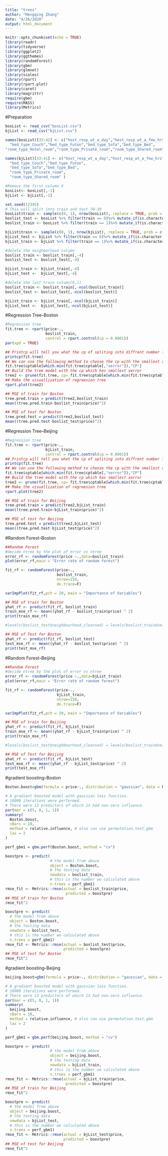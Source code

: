 ```yaml
---
title: "trees"
author: "Mengqing Zhang"
date: "4/26/2020"
output: html_document
---
```


```r
knitr::opts_chunk$set(echo = TRUE)
library(readr)
library(tidyverse)
library(ggplot2)
library(ggthemes)
library(randomForest)
library(gbm)
library(glmnet)
library(scales)
library(rpart)
library(rpart.plot)
library(caret)
library(magrittr)
require(gbm)
require(MASS)
library(Metrics)
```

#Preparation
```r
bosList <- read_csv("bosList.csv")
bjList <- read_csv("bjList.csv")

names(bosList)[33:42] <- c("host_resp_wt_a_day","host_resp_wt_a_few_hrs","host_resp_wt_an_hr",
  "bed_type_Couch","bed_type_Futon","bed_type_Sofa","bed_type_Bed",
"room_type_Hotel_room","room_type_Private_room","room_type_Shared_room" )

names(bjList)[33:41] <- c("host_resp_wt_a_day","host_resp_wt_a_few_hrs","host_resp_wt_an_hr",
  "bed_type_Couch","bed_type_Futon",
  "bed_type_Sofa","bed_type_Bed",
  "room_type_Private_room",
  "room_type_Shared_room" )

#Remove the first column X
bosList<- bosList[,-1]
bjList <- bjList[,-1]

set.seed(12345)
# This will split into train and test 70-30
bosList$train <- sample(c(0, 1), nrow(bosList), replace = TRUE, prob = c(.3, .7))
boslist_test <- bosList %>% filter(train == 0)%>% mutate_if(is.character, as.factor)
boslist_train <- bosList %>% filter(train == 1)%>% mutate_if(is.character, as.factor)

bjList$train <- sample(c(0, 1), nrow(bjList), replace = TRUE, prob = c(.3, .7))
bjList_test <- bjList %>% filter(train == 0)%>% mutate_if(is.character, as.factor)
bjList_train <- bjList %>% filter(train == 1)%>% mutate_if(is.character, as.factor)

#delete the neighborhood column
boslist_train <- boslist_train[,-4]
boslist_test <- boslist_test[,-4]

bjList_train <- bjList_train[,-4]
bjList_test <-  bjList_test[,-4]

#delete the last train column(0,1)
boslist_train <- boslist_train[,-ncol(boslist_train)]
boslist_test <- boslist_test[,-ncol(boslist_test)]

bjList_train <- bjList_train[,-ncol(bjList_train)]
bjList_test <-  bjList_test[,-ncol(bjList_test)]

```

#Regression Tree--Boston
```r
#Regression tree
fit.tree <- rpart(price~., 
                  boslist_train, 
                  control = rpart.control(cp = 0.0001)) 
par(xpd = TRUE) 

## Printcp will tell you what the cp of spliting into diffrent number layer and the xerror and xstd of each cp.
printcp(fit.tree)
## We can use the following method to choose the cp with the smallest xerror
fit.tree$cptable[which.min(fit.tree$cptable[,"xerror"]),"CP"]
## Build the tree model with the cp which has smallest xerror 
tree2 <- prune(fit.tree, cp= fit.tree$cptable[which.min(fit.tree$cptable[,"xerror"]),"CP"])
## Make the visuallization of regreesion tree
rpart.plot(tree2)

## MSE of train for Boston
tree.pred.train = predict(tree2,boslist_train)
mean((tree.pred.train-boslist_train$price)^2)

## MSE of test for Boston
tree.pred.test = predict(tree2,boslist_test)
mean((tree.pred.test-boslist_test$price)^2) 
```

#Regression Tree--Beijing
```r
#Regression tree
fit.tree <- rpart(price~., 
                  bjList_train, 
                  control = rpart.control(cp = 0.0001)) 
## Printcp will tell you what the cp of spliting into diffrent number layer and the xerror and xstd of each cp.
printcp(fit.tree)
## We can use the following method to choose the cp with the smallest xerror
fit.tree$cptable[which.min(fit.tree$cptable[,"xerror"]),"CP"]
## Build the tree model with the cp which has smallest xerror 
tree2 <- prune(fit.tree, cp= fit.tree$cptable[which.min(fit.tree$cptable[,"xerror"]),"CP"])
## Make the visuallization of regreesion tree
rpart.plot(tree2)

## MSE of train for Beijing
tree.pred.train = predict(tree2,bjList_train)
mean((tree.pred.train-bjList_train$price)^2)

## MSE of test for Beijing
tree.pred.test = predict(tree2,bjList_test)
mean((tree.pred.test-bjList_test$price)^2) 
```


#Random Forest--Boston
```r
##Random Forest
#decide ntree by the plot of error vs ntree
error_rf <- randomForest(price ~.,data=boslist_train)
plot(error_rf,main = "Error rate of random forest")

fit_rf <- randomForest(price~.,
                       boslist_train,
                       ntree=150,
                       do.trace=F)

varImpPlot(fit_rf,pch = 20, main = "Importance of Variables")

## MSE of train for Boston 
yhat_rf <- predict(fit_rf, boslist_train)
train_mse_rf <- mean((yhat_rf - boslist_train$price) ^ 2)
print(train_mse_rf)

#levels(boslist_test$neighbourhood_cleansed) = levels(boslist_train$neighbourhood_cleansed)

## MSE of Test for Boston 
yhat_rf <- predict(fit_rf, boslist_test)
test_mse_rf <- mean((yhat_rf - boslist_test$price) ^ 2)
print(test_mse_rf)
```

#Random Forest--Beijing
```r
##Random Forest
#decide ntree by the plot of error vs ntree
error_rf <- randomForest(price ~.,data=bjList_train)
plot(error_rf,main = "Error rate of random forest")

fit_rf <- randomForest(price~.,
                       bjList_train,
                       ntree=150,
                       do.trace=F)

varImpPlot(fit_rf,pch = 20, main = "Importance of Variables")

## MSE of train for Beijing
yhat_rf <- predict(fit_rf, bjList_train)
train_mse_rf <- mean((yhat_rf - bjList_train$price) ^ 2)
print(train_mse_rf)

#levels(boslist_test$neighbourhood_cleansed) = levels(boslist_train$neighbourhood_cleansed)

## MSE of Test for Beijing
yhat_rf <- predict(fit_rf, bjList_test)
test_mse_rf <- mean((yhat_rf - bjList_test$price) ^ 2)
print(test_mse_rf)
```




#gradient boosting--Boston
```r
Boston.boost=gbm(formula = price~., distribution = "gaussian", data = boslist_train, n.trees = 800,interaction.depth = 15, shrinkage = 0.005,cv.folds = 5)

# A gradient boosted model with gaussian loss function.
# 10000 iterations were performed.
# There were 13 predictors of which 13 had non-zero influence.
par(mar = c(5, 8, 1, 1))
summary(
  Boston.boost, 
  cBars = 10,
  method = relative.influence, # also can use permutation.test.gbm
  las = 2
)

perf_gbm1 = gbm.perf(Boston.boost, method = "cv")

boostpre <- predict(
                    # the model from above
                    object = Boston.boost, 
                    # the testing data
                    newdata = boslist_train,
                    # this is the number we calculated above
                    n.trees = perf_gbm1)
rmse_fit <- Metrics::rmse(actual = boslist_train$price, 
                           predicted = boostpre)
## MSE of train for Boston
rmse_fit^2

boostpre <- predict(
  # the model from above
  object = Boston.boost, 
  # the testing data
  newdata = boslist_test,
  # this is the number we calculated above
  n.trees = perf_gbm1)
rmse_fit <- Metrics::rmse(actual = boslist_test$price, 
                          predicted = boostpre)
## MSE of test for Boston
rmse_fit^2
```


#gradient boosting--Beijing
```r
beijing.boost=gbm(formula = price~., distribution = "gaussian", data = bjList_test, n.trees = 800,interaction.depth = 15, shrinkage = 0.005,cv.folds = 5)

# A gradient boosted model with gaussian loss function.
# 10000 iterations were performed.
# There were 13 predictors of which 13 had non-zero influence.
par(mar = c(5, 8, 1, 1))
summary(
  beijing.boost, 
  cBars = 10,
  method = relative.influence, # also can use permutation.test.gbm
  las = 2
)

perf_gbm1 = gbm.perf(beijing.boost, method = "cv")

boostpre <- predict(
                    # the model from above
                    object = beijing.boost, 
                    # the testing data
                    newdata = bjList_train,
                    # this is the number we calculated above
                    n.trees = perf_gbm1)
rmse_fit <- Metrics::rmse(actual = bjList_train$price, 
                           predicted = boostpre)
## MSE of train for Beijing
rmse_fit^2

boostpre <- predict(
  # the model from above
  object = beijing.boost, 
  # the testing data
  newdata = bjList_test,
  # this is the number we calculated above
  n.trees = perf_gbm1)
rmse_fit <- Metrics::rmse(actual = bjList_test$price, 
                          predicted = boostpre)
## MSE of test for Beijing
rmse_fit^2
```